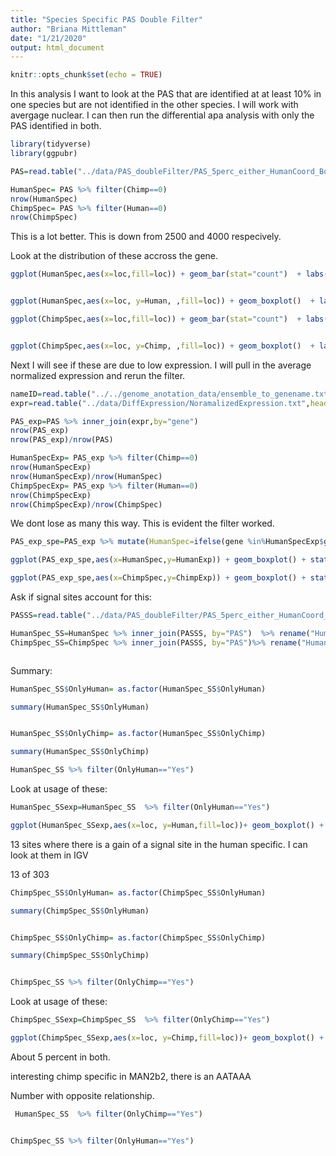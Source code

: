 ```yaml
---
title: "Species Specific PAS Double Filter"
author: "Briana Mittleman"
date: "1/21/2020"
output: html_document
---
```


```r
knitr::opts_chunk$set(echo = TRUE)
```


In this analysis I want to look at the PAS that are identified at at least 10% in one species but are not identified in the other species. I will work with avergage nuclear. I can then run the differential apa analysis with only the PAS identified in both.


```r
library(tidyverse)
library(ggpubr)
```


```r
PAS=read.table("../data/PAS_doubleFilter/PAS_5perc_either_HumanCoord_BothUsage_meta_doubleFilter.txt", header = T, stringsAsFactors = F)

HumanSpec= PAS %>% filter(Chimp==0)
nrow(HumanSpec)
ChimpSpec= PAS %>% filter(Human==0)
nrow(ChimpSpec)
```
This is a lot better. This is down from 2500 and 4000 respecively.  

Look at the distribution of these accross the gene. 

```r
ggplot(HumanSpec,aes(x=loc,fill=loc)) + geom_bar(stat="count")  + labs(x="Genic location", y="Number of PAS", title="Location of Human Specific PAS") + scale_fill_brewer(palette = "Dark2")


ggplot(HumanSpec,aes(x=loc, y=Human, ,fill=loc)) + geom_boxplot()  + labs(x="Genic location", y="Human Average Usage", title="Human Specific PAS") + scale_fill_brewer(palette = "Dark2")

```



```r
ggplot(ChimpSpec,aes(x=loc,fill=loc)) + geom_bar(stat="count")  + labs(x="Genic location", y="Number of PAS", title="Location of Chimp Specific PAS")+ scale_fill_brewer(palette = "Dark2")


ggplot(ChimpSpec,aes(x=loc, y=Chimp, ,fill=loc)) + geom_boxplot()  + labs(x="Genic location", y="Chimp Average Usage", title="Chimp Specific PAS") + scale_fill_brewer(palette = "Dark2")
```

Next I will see if these are due to low expression. I will pull in the average normalized expression and rerun the filter.  

```r
nameID=read.table("../../genome_anotation_data/ensemble_to_genename.txt",sep="\t", header = T, stringsAsFactors = F) %>% dplyr::select(Gene_stable_ID,Gene.name)
expr=read.table("../data/DiffExpression/NoramalizedExpression.txt",header = T,stringsAsFactors = F) %>% rename('Gene_stable_ID'=genes) %>% inner_join(nameID, by="Gene_stable_ID") %>% dplyr::select(Gene.name,Chimp, Human) %>% rename("ChimpExp"=Chimp, "HumanExp"=Human, "gene"=Gene.name)

PAS_exp=PAS %>% inner_join(expr,by="gene")
nrow(PAS_exp)
nrow(PAS_exp)/nrow(PAS)

HumanSpecExp= PAS_exp %>% filter(Chimp==0)
nrow(HumanSpecExp)
nrow(HumanSpecExp)/nrow(HumanSpec)
ChimpSpecExp= PAS_exp %>% filter(Human==0)
nrow(ChimpSpecExp)
nrow(ChimpSpecExp)/nrow(ChimpSpec)
```


We dont lose as many this way. This is evident the filter worked.  


```r
PAS_exp_spe=PAS_exp %>% mutate(HumanSpec=ifelse(gene %in%HumanSpecExp$gene, "yes", "no"), ChimpSpec=ifelse(gene %in% ChimpSpecExp$gene, "yes","no"))

ggplot(PAS_exp_spe,aes(x=HumanSpec,y=HumanExp)) + geom_boxplot() + stat_compare_means(method = "t.test") + labs(x="Presence of Human Specific PAS", y="Average Normalized Expression", title="Expression in Genes with Human Specific PAS")

ggplot(PAS_exp_spe,aes(x=ChimpSpec,y=ChimpExp)) + geom_boxplot() + stat_compare_means(method = "t.test") + labs(x="Presence of Chimp Specific PAS", y="Average Normalized Expression", title="Expression in Genes with Chimp Specific PAS")
```

Ask if signal sites account for this:



```r
PASSS=read.table("../data/PAS_doubleFilter/PAS_5perc_either_HumanCoord_BothUsage_meta_doubleFilter_withSSTop2.txt", header = T, stringsAsFactors = F) %>% dplyr::select(PAS,HumanTopSS ,ChimpTopSS)

HumanSpec_SS=HumanSpec %>% inner_join(PASSS, by="PAS")  %>% rename("HumanSS"= HumanTopSS, "ChimpSS"=ChimpTopSS) %>% mutate(OnlyHuman=ifelse(HumanSS=="Yes" & ChimpSS=="No", "Yes", "No"), OnlyChimp=ifelse(HumanSS=="No" & ChimpSS=="Yes", "Yes", "No"))
ChimpSpec_SS=ChimpSpec %>% inner_join(PASSS, by="PAS")%>% rename("HumanSS"= HumanTopSS, "ChimpSS"=ChimpTopSS) %>%  mutate(OnlyHuman=ifelse(HumanSS=="Yes" & ChimpSS=="No", "Yes", "No"), OnlyChimp=ifelse(HumanSS =="No" & ChimpSS=="Yes", "Yes", "No"))



```
Summary:  

```r
HumanSpec_SS$OnlyHuman= as.factor(HumanSpec_SS$OnlyHuman)

summary(HumanSpec_SS$OnlyHuman)


HumanSpec_SS$OnlyChimp= as.factor(HumanSpec_SS$OnlyChimp)

summary(HumanSpec_SS$OnlyChimp)

HumanSpec_SS %>% filter(OnlyHuman=="Yes") 
```



Look at usage of these:

```r
HumanSpec_SSexp=HumanSpec_SS  %>% filter(OnlyHuman=="Yes") 

ggplot(HumanSpec_SSexp,aes(x=loc, y=Human,fill=loc))+ geom_boxplot() + scale_fill_brewer(palette = "Dark2")
```

13 sites where there is a gain of a signal site in the human specific.  I can look at them in IGV

13 of 303


```r
ChimpSpec_SS$OnlyHuman= as.factor(ChimpSpec_SS$OnlyHuman)

summary(ChimpSpec_SS$OnlyHuman)


ChimpSpec_SS$OnlyChimp= as.factor(ChimpSpec_SS$OnlyChimp)

summary(ChimpSpec_SS$OnlyChimp)


ChimpSpec_SS %>% filter(OnlyChimp=="Yes")


```






Look at usage of these:

```r
ChimpSpec_SSexp=ChimpSpec_SS  %>% filter(OnlyChimp=="Yes") 

ggplot(ChimpSpec_SSexp,aes(x=loc, y=Chimp,fill=loc))+ geom_boxplot() + scale_fill_brewer(palette = "Dark2") + labs(title="Chimp location for Chimp specific PAS with added Signal",x="Genic Location", y="Chimp Mean Usage")
```


About 5 percent in both.  


interesting chimp specific in MAN2b2, there is an AATAAA


Number with opposite relationship. 

```r
 HumanSpec_SS  %>% filter(OnlyChimp=="Yes")


ChimpSpec_SS %>% filter(OnlyHuman=="Yes")
```
 
